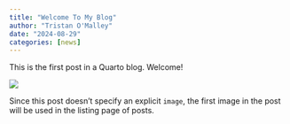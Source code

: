 ```yaml
---
title: "Welcome To My Blog"
author: "Tristan O'Malley"
date: "2024-08-29"
categories: [news]
---
```


This is the first post in a Quarto blog. Welcome!

![](thumbnail.jpg)

Since this post doesn't specify an explicit `image`, the first image in the post will be used in the listing page of posts.
